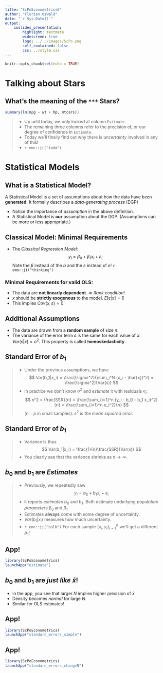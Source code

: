```yaml
---
title: "ScPoEconometrics6"
author: "Florian Oswald"
date: "`r Sys.Date()`"
output: 
    ioslides_presentation:
        highlight: textmate
        widescreen: true
        logo: ../../images/ScPo.png
        self_contained: false
        css: ../style.css
---
```


<style>
.forceBreak { -webkit-column-break-after: always; break-after: column; }
</style>

```r
knitr::opts_chunk$set(echo = TRUE)
```

# Talking about Stars

## What's the meaning of the `***` Stars?  {.columns-2 .smaller}

```r
summary(lm(mpg ~ wt + hp, mtcars))
```
<p class="forceBreak"></p>

>* Up until today, we only looked at column `Estimate`.
>* The remaining three columns refer to the precision of, or our degree of confidence in `Estimate`.
>* Today we'll finally find out why there is *uncertainty* involved in any of this! 
>* `r emo::ji("tada")`


# Statistical Models

## What is a Statistical Model?

<div class="quote-container">
A Statistical Model is a set of assumptions about how the data have been **generated**. It formally describes a *data-generating process* (DGP)
</div>

* Notice the importance of *assumption* in the above definition.
* A Statistical Model is **our** assumption about the DGP. (Assumptions can be more or less appropriate.)

## Classical Model: Minimal Requirements

* The *Classical Regression Model*:
    $$
    y_i = \beta_0 + \beta_1 x_i + \varepsilon_i 
    $$
    Note the $\beta$ instead of the $b$ and the $\varepsilon$ instead of $e$! `r emo::ji("thinking")`

### Minimal Requirements for valid OLS:

* The data are **not linearly dependent**. $\Rightarrow$ *Rank condition*!
* $x$ should be **strictly exogenous** to the model. $E[\varepsilon|x] = 0$
* This implies $Cov(x,\varepsilon)=0$.

## Additional Assumptions

* The data are drawn from a **random sample** of size $n$.
* The variance of the error term $\varepsilon$ is the same for each value of $x$: $Var(\varepsilon|x) = \sigma^2$. This property is called **homoskedasticity**.

## Standard Error of $b_1$

>* Under the previous assumptions, we have
    $$
    Var(b_1|x_i) = \frac{\sigma^2}{\sum_i^N (x_i - \bar{x})^2} =     \frac{\sigma^2}{Var(x)}
    $$
>* In practice we don't know $\sigma^2$ and *estimate* it with residuals $e_i$:
    $$
    s^2 = \frac{SSR}{n} = \frac{\sum_{i=1}^n (y_i - b_0 - b_1 x_i)^2}{n} =  \frac{\sum_{i=1}^n e_i^2}{n}
    $$
    ($n-p$ in small samples). $s^2$ is the *mean squared error*.

## Standard Error of $b_1$

>* Variance is thus
    $$
    Var(b_1|x_i) = \frac{1}{n}\frac{SSR}{Var(x)}
    $$
>* You clearly see that the variance shrinks as $n\to\infty$.


## $b_0$ and $b_1$ are *Estimates*

>* Previously, we repeatedly saw 
    $$ y_i = b_0 + b_1 x_i + e_i $$
>* `R` reports *estimates* $b_0$ and $b_1$. Both estimate underlying *population parameters* $\beta_0$ and $\beta_1$
>* Estimates **always** come with some degree of uncertainty.
>* $Var(b_1|x_i)$ measures how much uncertainty.
>* `r emo::ji("bulb")` For each sample $\{x_i,y_i\}_{i=1}^n$ we'll get a different $b_1$!

## App!

```r
library(ScPoEconometrics)
launchApp("estimate")
```

## $b_0$ and $b_1$ are *just like* $\bar{x}$! {.build}

* In the app, you see that larger $N$ implies higher precision of $\bar{x}$
* Density becomes *normal* for large $N$.
* Similar for OLS estimates!

## App!

```r
library(ScPoEconometrics)
launchApp("standard_errors_simple") 
```


## App!

```r
library(ScPoEconometrics)
launchApp("standard_errors_changeN") 
```
